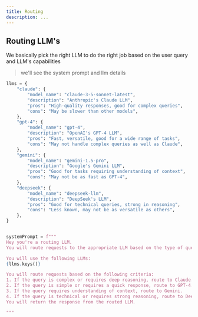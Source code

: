 ```yaml
---
title: Routing
description: ...
---
```




## Routing LLM's

We basically pick the right LLM to do the right job based on the user query and LLM's capabilities

> we'll see the system prompt and llm details
```py
llms = {
    "claude": {
        "model_name": "claude-3-5-sonnet-latest",
        "description": "Anthropic's Claude LLM",
        "pros": "High-quality responses, good for complex queries",
        "cons": "May be slower than other models",
    },
    "gpt-4": {
        "model_name": "gpt-4",
        "description": "OpenAI's GPT-4 LLM",
        "pros": "Fast, versatile, good for a wide range of tasks",
        "cons": "May not handle complex queries as well as Claude",
    },
    "gemini": {
        "model_name": "gemini-1.5-pro",
        "description": "Google's Gemini LLM",
        "pros": "Good for tasks requiring understanding of context",
        "cons": "May not be as fast as GPT-4",
    },
    "deepseek": {
        "model_name": "deepseek-llm",
        "description": "DeepSeek's LLM",
        "pros": "Good for technical queries, strong in reasoning",
        "cons": "Less known, may not be as versatile as others",
    },
}


systemPrompt = f"""
Hey you're a routing LLM.
You will route requests to the appropriate LLM based on the type of query.

You will use the following LLMs:
{llms.keys()}

You will route requests based on the following criteria:
1. If the query is complex or requires deep reasoning, route to Claude.
2. If the query is simple or requires a quick response, route to GPT-4.
3. If the query requires understanding of context, route to Gemini.
4. If the query is technical or requires strong reasoning, route to DeepSeek.
You will return the response from the routed LLM.

"""
```